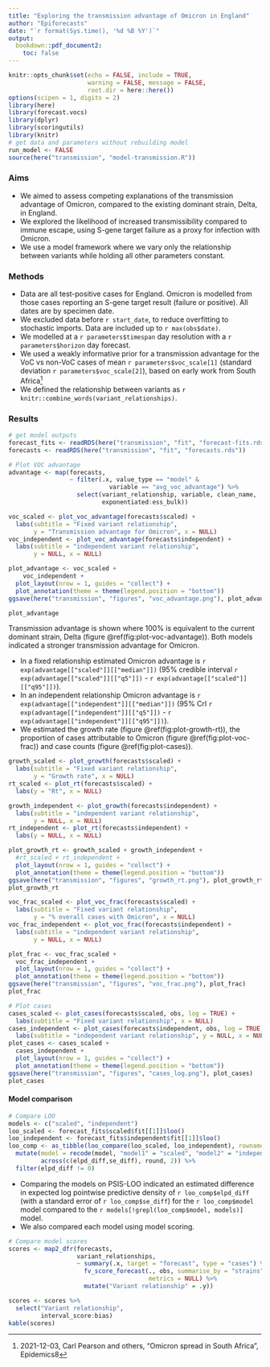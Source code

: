 ```yaml
---
title: "Exploring the transmission advantage of Omicron in England"
author: "Epiforecasts"
date: "`r format(Sys.time(), '%d %B %Y')`"
output:
  bookdown::pdf_document2:
    toc: false
---
```


```r
knitr::opts_chunk$set(echo = FALSE, include = TRUE, 
                      warning = FALSE, message = FALSE,
                      root.dir = here::here())
options(scipen = 1, digits = 2)
library(here)
library(forecast.vocs)
library(dplyr)
library(scoringutils)
library(knitr)
# get data and parameters without rebuilding model
run_model <- FALSE
source(here("transmission", "model-transmission.R"))
```
### Aims {-}
- We aimed to assess competing explanations of the transmission advantage of Omicron, compared to the existing dominant strain, Delta, in England. 
- We explored the likelihood of increased transmissibility compared to immune escape, using S-gene target failure as a proxy for infection with Omicron.
- We use a model framework where we vary only the relationship between variants while holding all other parameters constant.

### Methods {-}

- Data are all test-positive cases for England. Omicron is modelled from those cases reporting an S-gene target result (failure or positive). All dates are by specimen date. 
- We excluded data before `r start_date`, to reduce overfitting to stochastic imports. Data are included up to `r max(obs$date)`. 
- We modelled at a `r parameters$timespan` day resolution with a `r parameters$horizon` day forecast. 
- We used a weakly informative prior for a transmission advantage for the VoC vs non-VoC cases of mean `r parameters$voc_scale[1]` (standard deviation `r parameters$voc_scale[2]`), based on early work from South Africa^[2021-12-03, Carl Pearson and others, "Omicron spread in South Africa", Epidemics8]
- We defined the relationship between variants as `r knitr::combine_words(variant_relationships)`.


### Results {-}
```r
# get model outputs
forecast_fits <- readRDS(here("transmission", "fit", "forecast-fits.rds"))
forecasts <- readRDS(here("transmission", "fit", "forecasts.rds"))
```


```r
# Plot VOC advantage
advantage <- map(forecasts,
                 ~ filter(.x, value_type == "model" &
                            variable == "avg_voc_advantage") %>%
                   select(variant_relationship, variable, clean_name, 
                          exponentiated:ess_bulk))

voc_scaled <- plot_voc_advantage(forecasts$scaled) +
  labs(subtitle = "Fixed variant relationship", 
       y = "Transmission advantage for Omicron", x = NULL)
voc_independent <- plot_voc_advantage(forecasts$independent) +
  labs(subtitle = "independent variant relationship", 
       y = NULL, x = NULL)

plot_advantage <- voc_scaled +
    voc_independent +
  plot_layout(nrow = 1, guides = "collect") +
  plot_annotation(theme = theme(legend.position = "bottom"))
ggsave(here("transmission", "figures", "voc_advantage.png"), plot_advantage)

plot_advantage

```

Transmission advantage is shown where 100% is equivalent to the current dominant strain, Delta (figure \@ref(fig:plot-voc-advantage)). Both models indicated a stronger transmission advantage for Omicron. 

- In a fixed relationship estimated Omicron advantage is `r exp(advantage[["scaled"]][["median"]])` (95% credible interval `r exp(advantage[["scaled"]][["q5"]])` - `r exp(advantage[["scaled"]][["q95"]])`). 
- In an independent relationship Omicron advantage is `r exp(advantage[["independent"]][["median"]])` (95% CrI `r exp(advantage[["independent"]][["q5"]])` - `r exp(advantage[["independent"]][["q95"]])`).
- We estimated the growth rate (figure \@ref(fig:plot-growth-rt)), the proportion of cases attributable to Omicron (figure \@ref(fig:plot-voc-frac)) and case counts (figure \@ref(fig:plot-cases)).


```r
growth_scaled <- plot_growth(forecasts$scaled) +
  labs(subtitle = "Fixed variant relationship", 
       y = "Growth rate", x = NULL)
rt_scaled <- plot_rt(forecasts$scaled) +
  labs(y = "Rt", x = NULL)

growth_independent <- plot_growth(forecasts$independent) +
  labs(subtitle = "independent variant relationship", 
       y = NULL, x = NULL)
rt_independent <- plot_rt(forecasts$independent) +
  labs(y = NULL, x = NULL)

plot_growth_rt <- growth_scaled + growth_independent +
  #rt_scaled + rt_independent +
  plot_layout(nrow = 1, guides = "collect") +
  plot_annotation(theme = theme(legend.position = "bottom"))
ggsave(here("transmission", "figures", "growth_rt.png"), plot_growth_rt)
plot_growth_rt

```

```r
voc_frac_scaled <- plot_voc_frac(forecasts$scaled) +
  labs(subtitle = "Fixed variant relationship", 
       y = "% overall cases with Omicron", x = NULL)
voc_frac_independent <- plot_voc_frac(forecasts$independent) +
  labs(subtitle = "independent variant relationship", 
       y = NULL, x = NULL)

plot_frac <- voc_frac_scaled +
  voc_frac_independent +
  plot_layout(nrow = 1, guides = "collect") +
  plot_annotation(theme = theme(legend.position = "bottom"))
ggsave(here("transmission", "figures", "voc_frac.png"), plot_frac)
plot_frac

``` 

```r
# Plot cases
cases_scaled <- plot_cases(forecasts$scaled, obs, log = TRUE) +
  labs(subtitle = "Fixed variant relationship", x = NULL)
cases_independent <- plot_cases(forecasts$independent, obs, log = TRUE) +
  labs(subtitle = "independent variant relationship", y = NULL, x = NULL)
plot_cases <- cases_scaled +
  cases_independent +
  plot_layout(nrow = 1, guides = "collect") +
  plot_annotation(theme = theme(legend.position = "bottom"))
ggsave(here("transmission", "figures", "cases_log.png"), plot_cases)
plot_cases

```



#### Model comparison {-}

```r
# Compare LOO
models <- c("scaled", "independent")
loo_scaled <- forecast_fits$scaled$fit[[1]]$loo()
loo_independent <- forecast_fits$independent$fit[[1]]$loo()
loo_comp <- as_tibble(loo_compare(loo_scaled, loo_independent), rownames = "model") %>%
  mutate(model = recode(model, "model1" = "scaled", "model2" = "independent"),
         across(c(elpd_diff,se_diff), round, 2)) %>%
  filter(elpd_diff != 0)

```

- Comparing the models on PSIS-LOO indicated an estimated difference in expected log pointwise predictive density of `r loo_comp$elpd_diff` (with a standard error of `r loo_comp$se_diff`) for the `r loo_comp$model` model compared to the `r models[!grepl(loo_comp$model, models)]` model. 
- We also compared each model using model scoring.

```r
# Compare model scores
scores <- map2_dfr(forecasts,
                   variant_relationships,
                   ~ summary(.x, target = "forecast", type = "cases") %>%
                     fv_score_forecast(., obs, summarise_by = "strains",
                                       metrics = NULL) %>%
                     mutate("Variant relationship" = .y))

scores <- scores %>%
  select("Variant relationship", 
         interval_score:bias)
kable(scores)

```
